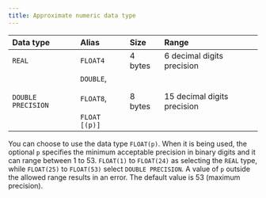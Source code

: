 ```yaml
---
title: Approximate numeric data type
---
```


|Data type|Alias|Size|Range|
| :- | :- | :- | :- |
|`REAL`|`FLOAT4`|4 bytes|6 decimal digits precision|
|`DOUBLE PRECISION`|`DOUBLE`, <br></br> `FLOAT8`, <br></br> `FLOAT [(p)]`|8 bytes|15 decimal digits precision|

You can choose to use the data type `FLOAT(p)`. When it is being used, the optional `p` specifies the minimum acceptable precision in binary digits and it can range between 1 to 53. `FLOAT(1)` to `FLOAT(24)` as selecting the `REAL` type, while `FLOAT(25)` to `FLOAT(53)` select `DOUBLE PRECISION`. A value of `p` outside the allowed range results in an error. The default value is 53 (maximum precision).
